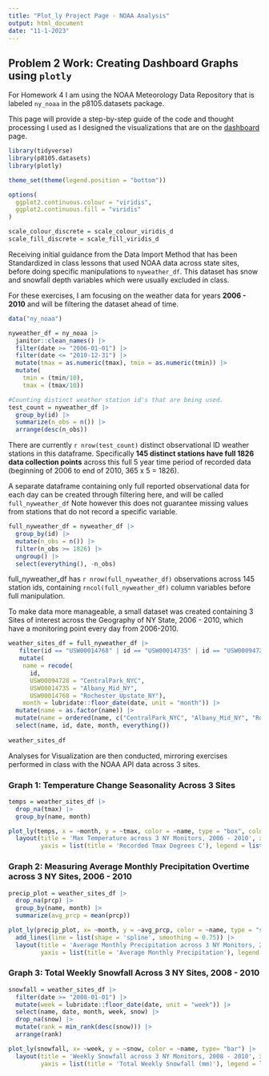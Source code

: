 ```yaml
---
title: "Plot_ly Project Page - NOAA Analysis"
output: html_document
date: "11-1-2023"
---
```


## Problem 2 Work: Creating Dashboard Graphs using `plotly`

For Homework 4 I am using the NOAA Meteorology Data Repository that is labeled `ny_noaa` in the p8105.datasets package. 

This page will provide a step-by-step guide of the code and thought processing I used as I designed the visualizations that are on the [dashboard](dashboard.html) page.

```r
library(tidyverse)
library(p8105.datasets)
library(plotly)

theme_set(theme(legend.position = "bottom"))

options(
  ggplot2.continuous.colour = "viridis",
  ggplot2.continuous.fill = "viridis"
)

scale_colour_discrete = scale_colour_viridis_d
scale_fill_discrete = scale_fill_viridis_d
```

Receiving initial guidance from the Data Import Method that has been Standardized in class lessons that used NOAA data across state sites, before doing specific manipulations to `nyweather_df`. This dataset has snow and snowfall depth variables which were usually excluded in class.

For these exercises, I am focusing on the weather data for years **2006 - 2010** and will be filtering the dataset ahead of time.

```r
data("ny_noaa")

nyweather_df = ny_noaa |> 
  janitor::clean_names() |> 
  filter(date >= "2006-01-01") |> 
  filter(date <= "2010-12-31") |> 
  mutate(tmax = as.numeric(tmax), tmin = as.numeric(tmin)) |> 
  mutate(
    tmin = (tmin/10),
    tmax = (tmax/10))

#Counting distinct weather station id's that are being used.
test_count = nyweather_df |> 
  group_by(id) |> 
  summarize(n_obs = n()) |> 
  arrange(desc(n_obs))

```

There are currently `r nrow(test_count)` distinct observational ID weather stations in this dataframe. Specifically **145 distinct stations have full 1826 data collection points** across this full 5 year time period of recorded data (beginning of 2006 to end of 2010, 365 x 5 = 1826).

A separate dataframe containing only full reported observational data for each day can be created through filtering here, and will be called `full_nyweather_df` Note however this does not guarantee missing values from stations that do not record a specific variable.

```r
full_nyweather_df = nyweather_df |> 
  group_by(id) |> 
  mutate(n_obs = n()) |> 
  filter(n_obs >= 1826) |> 
  ungroup() |> 
  select(everything(), -n_obs)
```

full_nyweather_df has `r nrow(full_nyweather_df)` observations across 145 station ids, containing `rncol(full_nyweather_df)` column variables before full manipulation.

To make data more manageable, a small dataset was created containing 3 Sites of interest across the Geography of NY State, 2006 - 2010, which have a monitoring point every day from 2006-2010.

```r
weather_sites_df = full_nyweather_df |> 
   filter(id == "USW00014768" | id == "USW00014735" | id == "USW00094728") |> 
   mutate(
    name = recode(
      id, 
      USW00094728 = "CentralPark_NYC",
      USW00014735 = "Albany_Mid_NY",
      USW00014768 = "Rochester_Upstate_NY"),
    month = lubridate::floor_date(date, unit = "month")) |> 
  mutate(name = as.factor(name)) |> 
  mutate(name = ordered(name, c("CentralPark_NYC", "Albany_Mid_NY", "Rochester_Upstate_NY"))) |> 
  select(name, id, date, month, everything())
 
weather_sites_df
```

Analyses for Visualization are then conducted, mirroring exercises performed in class with the NOAA API data across 3 sites.

### Graph 1: Temperature Change Seasonality Across 3 Sites 

```r
temps = weather_sites_df |> 
  drop_na(tmax) |> 
  group_by(name, month)

plot_ly(temps, x = ~month, y = ~tmax, color = ~name, type = "box", colors = "viridis") |> 
  layout(title = 'Max Temperature across 3 NY Monitors, 2006 - 2010', xaxis = list(title = 'Month'),
         yaxis = list(title = 'Recorded Tmax Degrees C'), legend = list(title=list(text=' Monitoring Station')))

```

### Graph 2: Measuring Average Monthly Precipitation Overtime across 3 NY Sites, 2006 - 2010

```r
precip_plot = weather_sites_df |> 
  drop_na(prcp) |> 
  group_by(name, month) |>
  summarize(avg_prcp = mean(prcp))

plot_ly(precip_plot, x= ~month, y = ~avg_prcp, color = ~name, type = "scatter", mode = "markers") |>
  add_lines(line = list(shape = 'spline', smoothing = 0.75)) |> 
  layout(title = 'Average Monthly Precipitation across 3 NY Monitors, 2006 - 2010', xaxis = list(title = 'Month'), 
         yaxis = list(title = 'Average Monthly Precipitation'), legend = list(title=list(text=' Monitoring Station')))
```

### Graph 3: Total Weekly Snowfall Across 3 NY Sites, 2008 - 2010

```r
snowfall = weather_sites_df |>
  filter(date >= "2008-01-01") |> 
  mutate(week = lubridate::floor_date(date, unit = "week")) |> 
  select(name, date, month, week, snow) |> 
  drop_na(snow) |> 
  mutate(rank = min_rank(desc(snow))) |>
  arrange(rank)

plot_ly(snowfall, x= ~week, y = ~snow, color = ~name, type= "bar") |> 
  layout(title = 'Weekly Snowfall across 3 NY Monitors, 2008 - 2010', xaxis = list(title = 'Week'), 
         yaxis = list(title = 'Total Weekly Snowfall (mm)'), legend = list(title=list(text=' Monitoring Station')))
```
